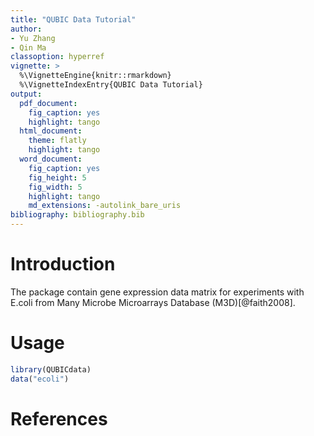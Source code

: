 ---
title: "QUBIC Data Tutorial"
author:
- Yu Zhang
- Qin Ma
classoption: hyperref
vignette: >
  %\VignetteEngine{knitr::rmarkdown}
  %\VignetteIndexEntry{QUBIC Data Tutorial}
output:
  pdf_document:
    fig_caption: yes
    highlight: tango
  html_document:
    theme: flatly
    highlight: tango
  word_document:
    fig_caption: yes
    fig_height: 5
    fig_width: 5
    highlight: tango
    md_extensions: -autolink_bare_uris
bibliography: bibliography.bib
---

# Introduction

The package contain gene expression data matrix for experiments with E.coli from Many Microbe Microarrays Database (M3D)[@faith2008]. 

# Usage

```{r}
library(QUBICdata)
data("ecoli")
```

# References
